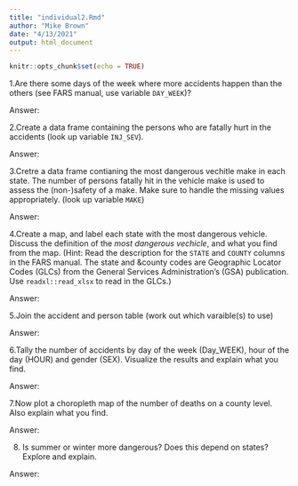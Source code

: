 ```yaml
---
title: "individual2.Rmd"
author: "Mike Brown"
date: "4/13/2021"
output: html_document
---
```


```r
knitr::opts_chunk$set(echo = TRUE)
```

1.Are there some days of the week where more accidents happen than the others (see FARS manual, use variable `DAY_WEEK`)?


Answer: 


2.Create a data frame containing the persons who are fatally hurt in the accidents (look up variable `INJ_SEV`).


Answer:


3.Cretre a data frame contianing the most dangerous vechitle make in each state. The number of persons fatally hit in the vehicle make is used to assess the (non-)safety of a make. Make sure to handle the missing values appropriately. (look up variable `MAKE`)


Answer:


4.Create a map, and label each state with the most dangerous vehicle. Discuss the definition of the *most dangerous vechicle*, and what you find from the map. (Hint: Read the description for the `STATE` and `COUNTY` columns in the FARS manual. The state and &county codes are Geographic Locator Codes (GLCs) from the General Services Administration's (GSA) publication. Use `readxl::read_xlsx` to read in the GLCs.)


Answer:


5.Join the accident and person table (work out which varaible(s) to use)


Answer:


6.Tally the number of accidents by day of the week (Day_WEEK), hour of the day (HOUR) and gender (SEX). Visualize the results and explain what you find.


Answer:


7.Now plot a choropleth map of the number of deaths on a county level. Also explain what you find.


Answer:



8. Is summer or winter more dangerous? Does this depend on states? Explore and explain.



Answer:
